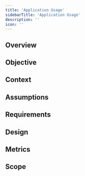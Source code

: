 ```yaml
---
title: 'Application Usage'
sidebarTitle: 'Application Usage'
description: ''
icon: ''
---
```


## Overview

## Objective

## Context

## Assumptions

## Requirements

## Design

## Metrics

## Scope